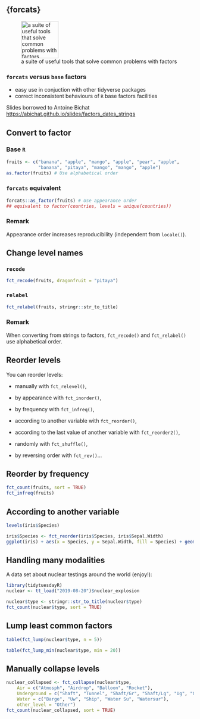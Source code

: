 ## {forcats}

![a suite of useful tools that solve common problems with factors](../Rmd_files/tidyverse/figs/hex-forcats.png){width="100px"}

### `forcats` versus `base` factors

- easy use in conjuction with other tidyverse packages
- correct inconsistent behaviours of `R` base factors facilities

\bigskip

\rsa Slides borrowed to Antoine Bichat [https://abichat.github.io/slides/factors_dates_strings](https://abichat.github.io/slides/factors_dates_strings)


## Convert to factor

### Base `R` 

```r
fruits <- c("banana", "apple", "mango", "apple", "pear", "apple", 
            "banana", "pitaya", "mango", "mango", "apple")
as.factor(fruits) # Use alphabetical order
```

### `forcats` equivalent

```r
forcats::as_factor(fruits) # Use appearance order 
## equivalent to factor(countries, levels = unique(countries))
```

### Remark

Appearance order increases reproducibility (independent from `locale()`).

## Change level names

### `recode`

```r
fct_recode(fruits, dragonfruit = "pitaya")
```

### `relabel`

```r
fct_relabel(fruits, stringr::str_to_title)
```

### Remark

When converting from strings to factors, `fct_recode()` and `fct_relabel()` use alphabetical order.

## Reorder levels

You can reorder levels:

* manually with `fct_relevel()`,

* by appearance with `fct_inorder()`,

* by frequency with `fct_infreq()`,

* according to another variable with `fct_reorder()`,

* according to the last value of another variable with `fct_reorder2()`,

* randomly with `fct_shuffle()`,

* by reversing order with `fct_rev()`...

## Reorder by frequency 

```r
fct_count(fruits, sort = TRUE)
fct_infreq(fruits)
```

## According to another variable 

```r
levels(iris$Species)
``` 

```r
iris$Species <- fct_reorder(iris$Species, iris$Sepal.Width)
ggplot(iris) + aes(x = Species, y = Sepal.Width, fill = Species) + geom_boxplot()  
``` 

## Handling many modalities

A data set about nuclear testings around the world (enjoy!):
```r
library(tidytuesdayR)
nuclear <- tt_load("2019-08-20")$nuclear_explosion
```

```r
nuclear$type <- stringr::str_to_title(nuclear$type)
fct_count(nuclear$type, sort = TRUE)
```

## Lump least common factors


```r
table(fct_lump(nuclear$type, n = 5))
```

\pause

```r
table(fct_lump_min(nuclear$type, min = 20))
```

## Manually collapse levels

```r
nuclear_collapsed <- fct_collapse(nuclear$type, 
    Air = c("Atmosph", "Airdrop", "Balloon", "Rocket"),
    Underground = c("Shaft", "Tunnel", "Shaft/Gr", "Shaft/Lg", "Ug", "Gallery"),
    Water = c("Barge", "Uw", "Ship", "Water Su", "Watersur"), 
    other_level = "Other")
fct_count(nuclear_collapsed, sort = TRUE)
```

